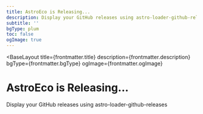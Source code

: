 ```yaml
---
title: AstroEco is Releasing...
description: Display your GitHub releases using astro-loader-github-releases
subtitle: ''
bgType: plum
toc: false
ogImage: true
---
```



<BaseLayout
  title={frontmatter.title}
  description={frontmatter.description}
  bgType={frontmatter.bgType}
  ogImage={frontmatter.ogImage}
>
  <StandardLayout class="max-w-65ch" isCentered={true}>
    <Fragment slot="head">
      <h1 class="ml-12 lt-sm:ml-0"
      >AstroEco is <span class="animate-pulse">Releasing...</span></h1>
      <p class="mt--4! op-50 italic"
      >Display your GitHub releases using <Link href="https://github.com/lin-stephanie/astro-loaders/tree/main/packages/astro-loader-github-releases" external={true}>astro-loader-github-releases</Link></p>
    </Fragment>
    <GithubView collectionType="releases" />
  </StandardLayout>
</BaseLayout>
